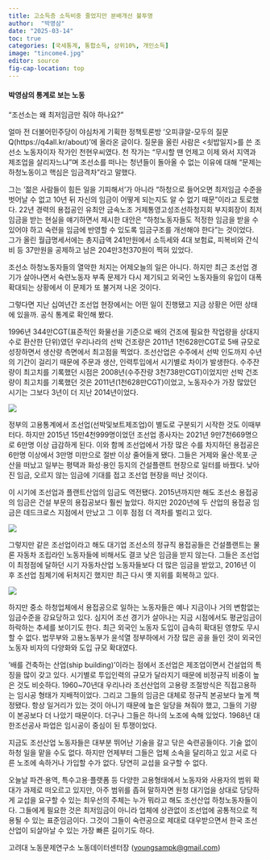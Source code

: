 ```yaml
---
title: 고소득층 소득비중 줄었지만 분배개선 불투명
author:  "박영삼"
date: "2025-03-14"
toc: true
categories: [국세통계, 통합소득, 상위10%, 개인소득]
image: "tincome4.jpg"
editor: source
fig-cap-location: top
---
```


#### 박영삼의 통계로 보는 노동

“조선소는 왜 최저임금만 줘야 하나요?”

얼마 전 더불어민주당이 야심차게 기획한 정책토론방 ‘오피큐알-모두의 질문Q(https://q4all.kr/about)’에 올라온 글이다. 질문을 올린 사람은 <쇳밥일지>를 쓴 조선소 노동자이자 작가인 천현우씨였다. 천 작가는 “무시할 땐 언제고 이제 와서 지역과 제조업을 살리자느냐”며 조선소를 떠나는 청년들이 돌아올 수 없는 이유에 대해 “문제는 하청노동이고 핵심은 임금격차”라고 말했다.

그는 ‘젊은 사람들이 힘든 일을 기피해서’가 아니라 “하청으로 들어오면 최저임금 수준을 벗어날 수 없고 10년 뒤 자신의 임금이 어떻게 되는지도 알 수 없기 때문”이라고 토로했다. 22년 경력의 용접공인 유최안 금속노조 거제통영고성조선하청지회 부지회장이 최저임금을 받는 현실을 얘기하면서 제시한 대안은 “하청노동자들도 적정한 임금을 받을 수 있어야 하고 숙련을 임금에 반영할 수 있도록 임금구조를 개선해야 한다”는 것이었다. 그가 올린 월급명세서에는 총지급액 241만원에서 소득세와 4대 보험료, 피복비와 간식비 등 37만원을 공제하고 남은 204만3천370원이 찍혀 있었다.

조선소 하청노동자들의 열악한 처지는 어제오늘의 일은 아니다. 하지만 최근 조선업 경기가 살아나면서 숙련노동자 부족 문제가 다시 제기되고 외국인 노동자들의 유입이 대폭 확대되는 상황에서 이 문제가 또 불거져 나온 것이다.

그렇다면 지난 십여년간 조선업 현장에서는 어떤 일이 진행됐고 지금 상황은 어떤 상태에 있을까. 공식 통계로 확인해 봤다.

1996년 344만CGT(표준적인 화물선을 기준으로 배의 건조에 필요한 작업량을 상대지수로 환산한 단위)였던 우리나라의 선박 건조량은 2011년 1천628만CGT로 5배 규모로 성장하면서 생산량 측면에서 최고점을 찍었다. 조선산업은 수주에서 선박 인도까지 수년의 기간이 걸리기 때문에 주문과 생산, 인력투입에서 시기별로 차이가 발생한다. 수주잔량이 최고치를 기록했던 시점은 2008년(수주잔량 3천738만CGT)이었지만 선박 건조량이 최고치를 기록했던 것은 2011년(1천628만CGT)이었고, 노동자수가 가장 많았던 시기는 그보다 3년이 더 지난 2014년이었다.

![](shipb1.jpg){fig-align="center"}


정부의 고용통계에서 조선업(선박및보트제조업)이 별도로 구분되기 시작한 것도 이때부터다. 하지만 2015년 15만4천999명이었던 조선업 종사자는 2021년 9만7천669명으로 6만명 이상 급감하게 된다. 이와 함께 조선업에서 가장 많은 수를 차지하던 용접공은 6만명 이상에서 3만명 미만으로 절반 이상 줄어들게 됐다. 그들은 거제와 울산·목포·군산을 떠났고 일부는 평택과 화성·용인 등지의 건설플랜트 현장으로 일터를 바꿨다. 낮아진 임금, 오르지 않는 임금에 기대를 접고 조선업 현장을 떠난 것이다.

이 시기에 조선업과 플랜트산업의 임금도 역전됐다. 2015년까지만 해도 조선소 용접공의 임금은 건설 부문의 용접공보다 훨씬 높았다. 하지만 2020년에 두 산업의 용접공 임금은 데드크로스 지점에서 만났고 그 이후 점점 더 격차를 벌리고 있다.

![](shipb2.jpg){fig-align="center"}

그렇지만 같은 조선업이라고 해도 대기업 조선소의 정규직 용접공들은 건설플랜트는 물론 자동차 조립라인 노동자들에 비해서도 결코 낮은 임금을 받지 않는다. 그들은 조선업이 최정점에 달하던 시기 자동차산업 노동자들보다 더 많은 임금을 받았고, 2016년 이후 조선업 침체기에 뒤처지긴 했지만 최근 다시 옛 지위를 회복하고 있다.

![](shipb3.jpg){fig-align="center"}

하지만 중소 하청업체에서 용접공으로 일하는 노동자들은 예나 지금이나 거의 변함없는 임금수준을 강요당하고 있다. 심지어 조선 경기가 살아나는 지금 시점에서도 평균임금이 하락하는 추세를 보이기도 한다. 최근 외국인 노동자 도입이 급속히 확대된 영향도 무시할 수 없다. 법무부와 고용노동부가 윤석열 정부하에서 가장 많은 공을 들인 것이 외국인 노동자 비자의 다양화와 도입 규모 확대였다.

‘배를 건축하는 산업(ship building)’이라는 점에서 조선업은 제조업이면서 건설업의 특징을 많이 갖고 있다. 시기별로 투입인력의 규모가 달라지기 때문에 비정규직 비중이 높은 것도 비슷하다. 1960~70년대 우리나라 조선산업의 고용량 조절방식은 직접고용하는 임시공 형태가 지배적이었다. 그리고 그들의 임금은 대체로 정규직 본공보다 높게 책정됐다. 항상 일거리가 있는 것이 아니기 때문에 높은 일당을 쳐줘야 했고, 그들의 기량이 본공보다 더 나았기 때문이다. 더구나 그들은 하나의 노조에 속해 있었다. 1968년 대한조선공사 파업은 임시공이 중심이 된 투쟁이었다.

지금도 조선산업 노동자들은 대부분 뛰어난 기술을 갈고 닦은 숙련공들이다. 기술 없이 하청 일을 맡을 수도 없다. 하지만 언제부터 그들은 업체 소속을 달리하고 있고 서로 다른 노조에 속하거나 가입할 수가 없다. 당연히 교섭을 요구할 수 없다.

오늘날 파견·용역, 특수고용·플랫폼 등 다양한 고용형태에서 노동자와 사용자의 범위 확대가 과제로 떠오르고 있지만, 아주 범위를 좁혀 말하자면 원청 대기업을 상대로 당당하게 교섭을 요구할 수 있는 최우선의 주체는 누가 뭐라고 해도 조선산업 하청노동자들이다. 그들에게 필요한 것은 최저임금이 아니라 업체에 상관없이 조선업에 공통적으로 적용될 수 있는 표준임금이다. 그것이 그들이 숙련공으로 제대로 대우받으면서 한국 조선산업이 되살아날 수 있는 가장 빠른 길이기도 하다.

고려대 노동문제연구소 노동데이터센터장 ([youngsampk\@gmail.com](youngsampk@gmail.com))
